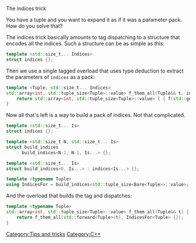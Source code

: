 The indices trick

You have a tuple and you want to expand it as if it was a parameter pack. How do you solve that?

The indices trick basically amounts to tag dispatching to a structure that encodes all the indices.
Such a structure can be as simple as this:

<source lang="cpp">
template <std::size_t... Indices>
struct indices {};
</source>

Then we use a single tagged overload that uses type deduction to extract the parameters of <code>indices</code> as a pack:

<source lang="cpp">
template <Tuple, std::size_t... Indices>
std::array<int, std::tuple_size<Tuple>::value> f_them_all(Tuple&& t, indices<Indices...>) {
    return std::array<int, std::tuple_size<Tuple>::value> { { f(std::get<Indices>(std::forward<Tuple>(t)))... } }; 
}
</source>

Now all that's left is a way to build a pack of indices. Not that complicated.

<source lang="cpp">
template <std::size_t... Is>
struct indices {};

template <std::size_t N, std::size_t... Is>
struct build_indices
    : build_indices<N-1, N-1, Is...> {};

template <std::size_t... Is>
struct build_indices<0, Is...> : indices<Is...> {};

template <typename Tuple>
using IndicesFor = build_indices<std::tuple_size<Bare<Tuple>>::value>;
</source>

And the overload that builds the tag and dispatches:

<source lang="cpp">
template <typename Tuple>
std::array<int, std::tuple_size<Tuple>::value> f_them_all(Tuple&& t) {
    return f_them_all(std::forward<Tuple>(t), IndicesFor<Tuple> {});
}
</source>

[[Category:Tips and tricks]]
[[Category:C++]]

